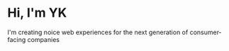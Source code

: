 # Hi, I'm YK

I'm creating noice web experiences for the next generation of consumer-facing companies
